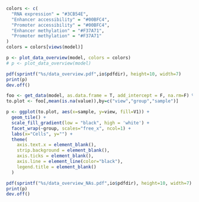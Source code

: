 
<!-- Plot dimensionalities per group and view -->

```r
colors <- c(
  "RNA expression" = "#3CB54E",
  "Enhancer accessibility" = "#00BFC4",
  "Promoter accessibility" = "#00BFC4",
  "Enhancer methylation" = "#F37A71",
  "Promoter methylation" = "#F37A71"
)
colors = colors[views(model)]
```

```r
p <- plot_data_overview(model, colors = colors)
# p <- plot_data_overview(model)

pdf(sprintf("%s/data_overview.pdf",io$pdfdir), height=10, width=7)
print(p)
dev.off()
```


<!-- Plot fraction of missing values per cell and view -->
```r
foo <- get_data(model, as.data.frame = T, add_intercept = F, na.rm=F) %>% as.data.table
to.plot <- foo[,mean(is.na(value)),by=c("view","group","sample")]

p <- ggplot(to.plot, aes(x=sample, y=view, fill=V1)) +
  geom_tile() + 
  scale_fill_gradient(low = "black", high = 'white') +
  facet_wrap(~group, scales="free_x", ncol=1) +
  labs(x="Cells", y="") +
  theme(
    axis.text.x = element_blank(),
    strip.background = element_blank(),
    axis.ticks = element_blank(),
    axis.line = element_line(color="black"),
    legend.title = element_blank()
  )

pdf(sprintf("%s/data_overview_NAs.pdf",io$pdfdir), height=10, width=7)
print(p)
dev.off()
```

